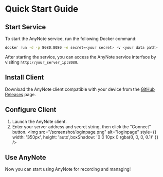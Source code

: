 # Quick Start Guide

## Start Service
To start the AnyNote service, run the following Docker command:
```bash
docker run -d -p 8080:8080 -e secret=<your secret> -v <your data path>:/data anynoteofficial/anynote:latest
```
After starting the service, you can access the AnyNote service interface by visiting `http://your_server_ip:8080`.

## Install Client
Download the AnyNote client compatible with your device from the [GitHub Releases](https://github.com/ychisbest/AnyNote/releases) page.

## Configure Client
1. Launch the AnyNote client.
2. Enter your server address and secret string, then click the "Connect" button.
<img src="/screenshot/loginpage.png" alt="loginpage" style={{ width: '350px', height: 'auto',boxShadow: '0 0 10px 0 rgba(0, 0, 0, 0.1)' }} />

## Use AnyNote
Now you can start using AnyNote for recording and managing!